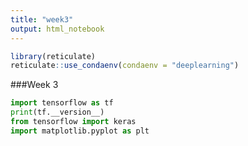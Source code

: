 ```yaml
---
title: "week3"
output: html_notebook
---
```


```r
library(reticulate)
reticulate::use_condaenv(condaenv = "deeplearning")

```

###Week 3

```python
import tensorflow as tf
print(tf.__version__)
from tensorflow import keras
import matplotlib.pyplot as plt
```
